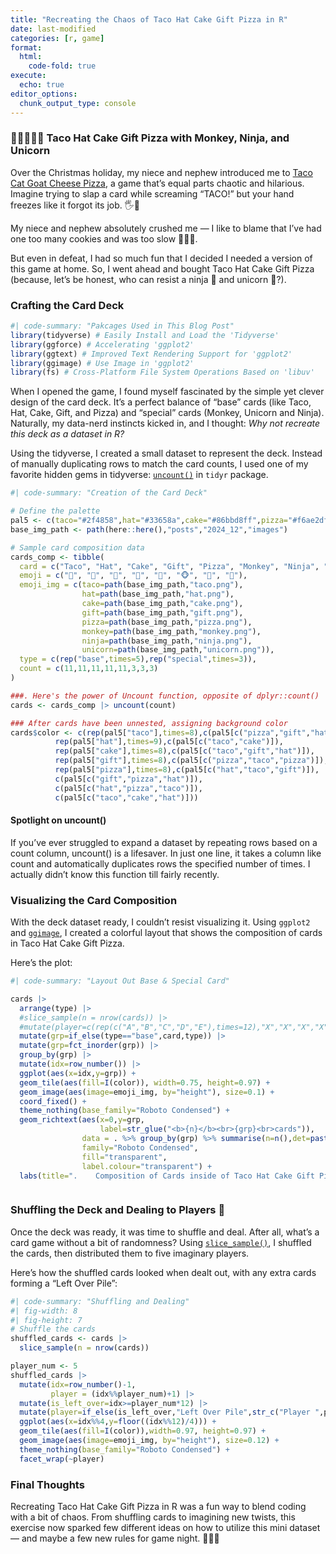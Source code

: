 ```yaml
---
title: "Recreating the Chaos of Taco Hat Cake Gift Pizza in R"
date: last-modified
categories: [r, game]
format:
  html:
    code-fold: true
execute:
  echo: true
editor_options: 
  chunk_output_type: console
---
```


### 🌮🎩🍰🎁🍕 Taco Hat Cake Gift Pizza with Monkey, Ninja, and Unicorn

Over the Christmas holiday, my niece and nephew introduced me to [Taco Cat Goat Cheese Pizza](https://en.wikipedia.org/wiki/Taco_Cat_Goat_Cheese_Pizza), a game that’s equal parts chaotic and hilarious. Imagine trying to slap a card while screaming "TACO!" but your hand freezes like it forgot its job. 🖐️🌮

My niece and nephew absolutely crushed me — I like to blame that I've had one too many cookies and was too slow 🍪🍫🍷.

But even in defeat, I had so much fun that I decided I needed a version of this game at home. So, I went ahead and bought Taco Hat Cake Gift Pizza (because, let’s be honest, who can resist a ninja 🥷 and unicorn 🦄?).

### Crafting the Card Deck

```r
#| code-summary: "Pakcages Used in This Blog Post"
library(tidyverse) # Easily Install and Load the 'Tidyverse'
library(ggforce) # Accelerating 'ggplot2'
library(ggtext) # Improved Text Rendering Support for 'ggplot2'
library(ggimage) # Use Image in 'ggplot2'
library(fs) # Cross-Platform File System Operations Based on 'libuv'

```

When I opened the game, I found myself fascinated by the simple yet clever design of the card deck. It’s a perfect balance of “base” cards (like Taco, Hat, Cake, Gift, and Pizza) and “special” cards (Monkey, Unicorn and Ninja). Naturally, my data-nerd instincts kicked in, and I thought: *Why not recreate this deck as a dataset in R?*

Using the tidyverse, I created a small dataset to represent the deck. Instead of manually duplicating rows to match the card counts, I used one of my favorite hidden gems in tidyverse: [`uncount()`](https://tidyr.tidyverse.org/reference/uncount.html) in `tidyr` package.  

```r
#| code-summary: "Creation of the Card Deck"

# Define the palette
pal5 <- c(taco="#2f4858",hat="#33658a",cake="#86bbd8ff",pizza="#f6ae2dff",gift="#f26419")
base_img_path <- path(here::here(),"posts","2024_12","images")

# Sample card composition data
cards_comp <- tibble(
  card = c("Taco", "Hat", "Cake", "Gift", "Pizza", "Monkey", "Ninja", "Unicorn"),
  emoji = c("🌮", "🎩", "🍰", "🎁", "🍕", "🐵", "🥷", "🦄"),
  emoji_img = c(taco=path(base_img_path,"taco.png"),
                hat=path(base_img_path,"hat.png"),
                cake=path(base_img_path,"cake.png"),
                gift=path(base_img_path,"gift.png"),
                pizza=path(base_img_path,"pizza.png"),
                monkey=path(base_img_path,"monkey.png"),
                ninja=path(base_img_path,"ninja.png"),
                unicorn=path(base_img_path,"unicorn.png")),
  type = c(rep("base",times=5),rep("special",times=3)),
  count = c(11,11,11,11,11,3,3,3)
)

###. Here's the power of Uncount function, opposite of dplyr::count()
cards <- cards_comp |> uncount(count)

### After cards have been unnested, assigning background color
cards$color <- c(rep(pal5["taco"],times=8),c(pal5[c("pizza","gift","hat")]),
          rep(pal5["hat"],times=9),c(pal5[c("taco","cake")]),
          rep(pal5["cake"],times=8),c(pal5[c("taco","gift","hat")]),
          rep(pal5["gift"],times=8),c(pal5[c("pizza","taco","pizza")]),
          rep(pal5["pizza"],times=8),c(pal5[c("hat","taco","gift")]),
          c(pal5[c("gift","pizza","hat")]),
          c(pal5[c("hat","pizza","taco")]),
          c(pal5[c("taco","cake","hat")])) 


```

#### Spotlight on uncount()

If you’ve ever struggled to expand a dataset by repeating rows based on a count column, uncount() is a lifesaver. In just one line, it takes a column like count and automatically duplicates rows the specified number of times. I actually didn't know this function till fairly recently.  

### Visualizing the Card Composition 

With the deck dataset ready, I couldn’t resist visualizing it. Using `ggplot2` and [`ggimage`](https://cran.r-project.org/web/packages/ggimage/index.html), I created a colorful layout that shows the composition of cards in Taco Hat Cake Gift Pizza. 

Here’s the plot:

```r
#| code-summary: "Layout Out Base & Special Card"

cards |>
  arrange(type) |>
  #slice_sample(n = nrow(cards)) |>
  #mutate(player=c(rep(c("A","B","C","D","E"),times=12),"X","X","X","X")) |>
  mutate(grp=if_else(type=="base",card,type)) |>
  mutate(grp=fct_inorder(grp)) |>
  group_by(grp) |>
  mutate(idx=row_number()) |>
  ggplot(aes(x=idx,y=grp)) +
  geom_tile(aes(fill=I(color)), width=0.75, height=0.97) +
  geom_image(aes(image=emoji_img, by="height"), size=0.1) +
  coord_fixed() +
  theme_nothing(base_family="Roboto Condensed") +
  geom_richtext(aes(x=0,y=grp,
                    label=str_glue("<b>{n}</b><br>{grp}<br>cards")),
                data = . %>% group_by(grp) %>% summarise(n=n(),det=paste(unique(card),collapse="<br>")),
                family="Roboto Condensed",
                fill="transparent",
                label.colour="transparent") +
  labs(title=".    Composition of Cards inside of Taco Hat Cake Gift Pizza")



```


### Shuffling the Deck and Dealing to Players 🎲

Once the deck was ready, it was time to shuffle and deal. After all, what’s a card game without a bit of randomness? Using [`slice_sample()`](https://dplyr.tidyverse.org/reference/slice.html), I shuffled the cards, then distributed them to five imaginary players.

Here’s how the shuffled cards looked when dealt out, with any extra cards forming a “Left Over Pile”:

```r
#| code-summary: "Shuffling and Dealing"
#| fig-width: 8
#| fig-height: 7
# Shuffle the cards
shuffled_cards <- cards |> 
  slice_sample(n = nrow(cards))

player_num <- 5
shuffled_cards |>
  mutate(idx=row_number()-1,
         player = (idx%%player_num)+1) |>
  mutate(is_left_over=idx>=player_num*12) |>
  mutate(player=if_else(is_left_over,"Left Over Pile",str_c("Player ",player))) |>
  ggplot(aes(x=idx%%4,y=floor((idx%%12)/4))) +
  geom_tile(aes(fill=I(color)),width=0.97, height=0.97) +
  geom_image(aes(image=emoji_img, by="height"), size=0.12) +
  theme_nothing(base_family="Roboto Condensed") +
  facet_wrap(~player)


```

### Final Thoughts

Recreating Taco Hat Cake Gift Pizza in R was a fun way to blend coding with a bit of chaos. From shuffling cards to imagining new twists, this exercise now sparked few different ideas on how to utilize this mini dataset — and maybe a few new rules for game night. 🌮🎩🍰

